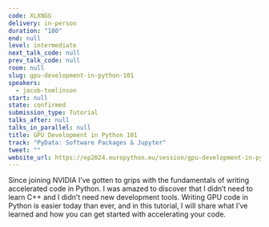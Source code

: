 ```yaml
---
code: XLXNGG
delivery: in-person
duration: "180"
end: null
level: intermediate
next_talk_code: null
prev_talk_code: null
room: null
slug: gpu-development-in-python-101
speakers:
  - jacob-tomlinson
start: null
state: confirmed
submission_type: Tutorial
talks_after: null
talks_in_parallel: null
title: GPU Development in Python 101
track: "PyData: Software Packages & Jupyter"
tweet: ""
website_url: https://ep2024.europython.eu/session/gpu-development-in-python-101
---
```


Since joining NVIDIA I’ve gotten to grips with the fundamentals of writing
accelerated code in Python. I was amazed to discover that I didn’t need to learn
C++ and I didn’t need new development tools. Writing GPU code in Python is
easier today than ever, and in this tutorial, I will share what I’ve learned and
how you can get started with accelerating your code.

